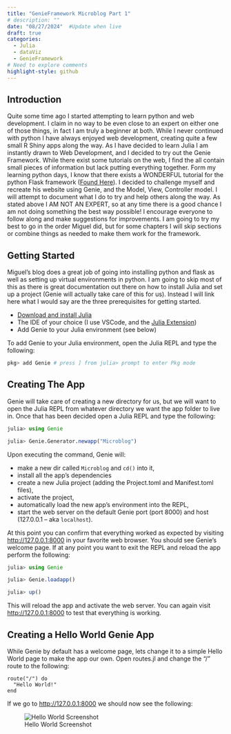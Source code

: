 ```yaml
---
title: "GenieFramework Microblog Part 1"
# description: ""
date: "08/27/2024"  #Update when live
draft: true
categories:
  - Julia
  - dataViz
  - GenieFramework
# Need to explore comments
highlight-style: github
---
```

## Introduction
Quite some time ago I started attempting to learn python and web development.  I claim in no way to be even close to an expert on either one of those things, in fact I am truly a beginner at both.  While I never continued with python I have always enjoyed web development, creating quite a few small R Shiny apps along the way.  As I have decided to learn Julia I am instantly drawn to Web Development, and I decided to try out the Genie Framework.  While there exist some tutorials on the web, I find the all contain small pieces of information but lack putting everything together.  Form my learning python days, I know that there exists a WONDERFUL tutorial for the python Flask framework ([Found Here](https://blog.miguelgrinberg.com/post/the-flask-mega-tutorial-part-i-hello-world)). I decided to challenge myself and recreate his website using Genie, and the Model, View, Controller model.  I will attempt to document what I do to try and help others along the way.  As stated above I AM NOT AN EXPERT, so at any time there is a good chance I am not doing something the best way possible!  I encourage everyone to follow along and make suggestions for improvements.  I am going to try my best to go in the order Miguel did, but for some chapters I will skip sections or combine things as needed to make them work for the framework.

## Getting Started
Miguel's blog does a great job of going into installing python and flask as well as setting up virtual environments in python. I am going to skip most of this as there is great documentation out there on how to install Julia and set up a project (Genie will actually take care of this for us).  Instead I will link here what I would say are the three prerequisites for getting started.

- [Download and install Julia](https://julialang.org/downloads/)
- The IDE of your choice (I use VSCode, and the [Julia Extension](https://marketplace.visualstudio.com/items?itemName=julialang.language-julia))
- Add Genie to your Julia environment (see below)

To add Genie to your Julia environment, open the Julia REPL and type the following:

```julia
pkg> add Genie # press ] from julia> prompt to enter Pkg mode
```

## Creating The App

Genie will take care of creating a new directory for us, but we will want to open the Julia REPL from whatever directory we want the app folder to live in.  Once that has been decided open a Julia REPL and type the following:

```julia
julia> using Genie

julia> Genie.Generator.newapp("Microblog")
```
Upon executing the command, Genie will:

- make a new dir called ```Microblog``` and ```cd()``` into it,
- install all the app's dependencies
- create a new Julia project (adding the Project.toml and Manifest.toml files),
- activate the project,
- automatically load the new app's environment into the REPL,
- start the web server on the default Genie port (port 8000) and host (127.0.0.1 -- aka ```localhost```).

At this point you can confirm that everything worked as expected by visiting [http://127.0.0.1:8000](http://127.0.0.1:8000) in your favorite web browser. You should see Genie's welcome page.
If at any point you want to exit the REPL and reload the app perform the following:

```julia
julia> using Genie

julia> Genie.loadapp()

julia> up()
```
This will reload the app and activate the web server.  You can again visit [http://127.0.0.1:8000](http://127.0.0.1:8000) to test that everything is working.

## Creating a Hello World Genie App

While Genie by default has a welcome page, lets change it to a simple Hello World page to make the app our own.  Open routes.jl and change the "/" route to the following: 

```.julia
route("/") do
  "Hello World!"
end
```
If we go to [http://127.0.0.1:8000](http://127.0.0.1:8000) we should now see the following:

![Hello World Screenshot](helloworldscreenshot.png)
